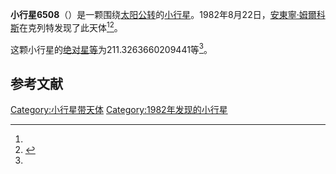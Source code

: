 {{Infobox planet
| bgcolour = #FFFFC0
| name = 6508 Rolcik
| symbol = 
| image = 
| caption = 
| discovery = yes
| discovery_ref = 
| discoverer = [[安東寧·姆爾科斯|安東寧·姆爾科斯]]
| discovery_site = [[克列特|克列特]] 
| discovered = 1982年8月22日
| designations = yes
| mp_name = 
| named_after = 
| alt_names = 1982 QM/ 1942 RE1 / 1969 VU1 / 1982 SL2 / 1991 RJ6
| mp_category = [[主带小行星|主带小行星]]
| orbit_ref = <ref name="a">[http://ssd.jpl.nasa.gov/sbdb.cgi?sstr=6508 6508 Rolcik] {{Wayback|url=http://ssd.jpl.nasa.gov/sbdb.cgi?sstr=6508 |date=20140815074508 }}，小行星數據庫瀏覽器（JPL Small-Body Database Browser）－[[美国国家航空航天局|美国国家航空航天局]]喷气推进实验室</ref>
| epoch = 2456400.5 (2013年4月18日更新)
| aphelion = {{convert|3.270344608176785|AU|km|3|abbr=on|lk=out}}
| perihelion = {{convert|2.13533586734217|AU|km|3|abbr=on}}
| semimajor = {{convert|2.702840237759477|AU|km|3|abbr=on}}
| eccentricity = 0.209965932
| period = 1623.03913 [[日|日]]<br />4.44[[儒略年|儒略年]]
| avg_speed = 
| inclination = 6.192712012051294
| asc_node = 151.3355445048508
| mean_anomaly = 
| arg_peri = 211.3263660209441
| satellites = 
| physical_characteristics = yes
| dimensions = 
| mass = 
| density = 
| surface_grav = 
| escape_velocity = 
| sidereal_day = 
| axial_tilt = 
| pole_ecliptic_lat = 
| pole_ecliptic_lon = 
| albedo = 
| temperatures= 
| temp_name1 = 
| mean_temp_1 = 
| max_temp_1 = 
| temp_name2 = 
| max_temp_2 = 
| spectral_type = 
| abs_magnitude = 211.3263660209441
}}

'''小行星6508'''（{{lang-en|6508 Rolcik}}）是一颗围绕[[太阳|太阳]][[公转|公转]]的[[小行星|小行星]]。1982年8月22日，[[安東寧·姆爾科斯|安東寧·姆爾科斯]]在克列特发现了此天体<ref name="a" /><ref>{{cite news|title=小行星列表|url=http://cfa-www.harvard.edu/iau/lists/NumberedMPs.txt|accessdate=2013-07-08|newspaper=哈佛大学|archive-date=2008-05-17|archive-url=https://web.archive.org/web/20080517010638/http://cfa-www.harvard.edu/iau/lists/NumberedMPs.txt|dead-url=no}}</ref>。

这颗小行星的[[绝对星等|绝对星等]]为211.3263660209441等<ref name="a" />。

==参考文献==
{{reflist}}
{{Minor Planet Number|[[小行星6507|小行星6507]]|[[小行星6509|小行星6509]]}}

{{小天体}}

[[Category:小行星带天体|Category:小行星带天体]]
[[Category:1982年发现的小行星|Category:1982年发现的小行星]]

{{asteroid-stub}}